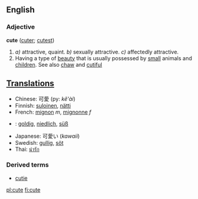 ==English==
===Adjective===
'''cute''' ([[cuter]]; [[cutest]])
#''a)'' attractive, quaint. ''b)'' sexually attractive. ''c)'' affectedly attractive.
#Having a type of [[beauty]] that is usually possessed by [[small]] animals and [[children]]. See also [[chaw]] and [[cutiful]]

==[[Translation]]s==
*Chinese: 可愛 (py: ''kě'ài'')
*Finnish: [[suloinen]], [[nätti]]
*French: [[mignon]] ''m'', [[mignonne]] ''f''
*{{de}}: [[goldig]], [[niedlich]], [[süß]]
*Japanese: 可愛い (''kawaii'')
*Swedish: [[gullig]], [[söt]]
*Thai: [[น่ารัก]]

===Derived terms===
*[[cutie]]

[[pl:cute]]
[[fi:cute]]